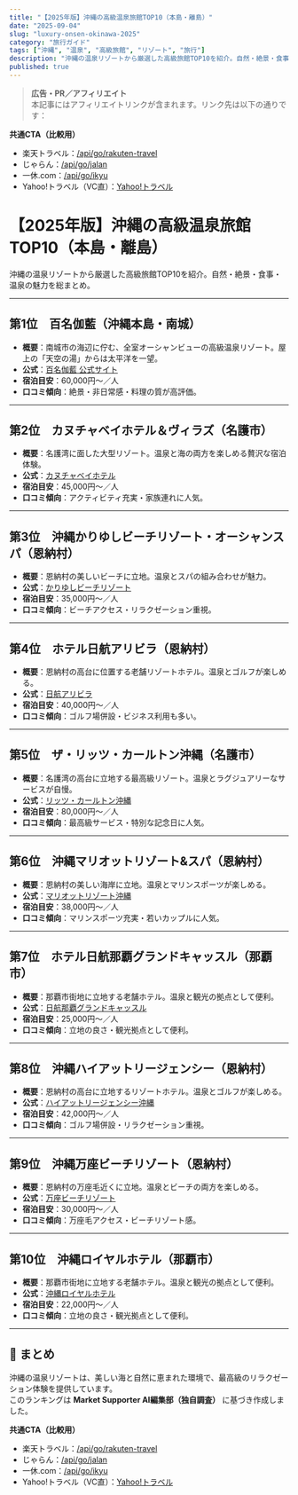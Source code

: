 ```yaml
---
title: "【2025年版】沖縄の高級温泉旅館TOP10（本島・離島）"
date: "2025-09-04"
slug: "luxury-onsen-okinawa-2025"
category: "旅行ガイド"
tags: ["沖縄", "温泉", "高級旅館", "リゾート", "旅行"]
description: "沖縄の温泉リゾートから厳選した高級旅館TOP10を紹介。自然・絶景・食事・温泉の魅力を総まとめ。公式サイトや口コミ傾向もチェック可能。"
published: true
---
```


> **広告・PR／アフィリエイト**  
> 本記事にはアフィリエイトリンクが含まれます。リンク先は以下の通りです：  

**共通CTA（比較用）**  
- 楽天トラベル：[/api/go/rakuten-travel](/api/go/rakuten-travel)  
- じゃらん：[/api/go/jalan](/api/go/jalan)  
- 一休.com：[/api/go/ikyu](/api/go/ikyu)  
- Yahoo!トラベル（VC直）：[Yahoo!トラベル](https://ck.jp.ap.valuecommerce.com/servlet/referral?sid=3751180&pid=892040663)

# 【2025年版】沖縄の高級温泉旅館TOP10（本島・離島）

沖縄の温泉リゾートから厳選した高級旅館TOP10を紹介。自然・絶景・食事・温泉の魅力を総まとめ。

---

## 第1位　百名伽藍（沖縄本島・南城）

- **概要**：南城市の海辺に佇む、全室オーシャンビューの高級温泉リゾート。屋上の「天空の湯」からは太平洋を一望。  
- **公式**：[百名伽藍 公式サイト](https://www.hyakunagaran.com/)  
- **宿泊目安**：60,000円〜／人  
- **口コミ傾向**：絶景・非日常感・料理の質が高評価。  

---

## 第2位　カヌチャベイホテル＆ヴィラズ（名護市）

- **概要**：名護湾に面した大型リゾート。温泉と海の両方を楽しめる贅沢な宿泊体験。  
- **公式**：[カヌチャベイホテル](https://www.kanucha.jp/)  
- **宿泊目安**：45,000円〜／人  
- **口コミ傾向**：アクティビティ充実・家族連れに人気。  

---

## 第3位　沖縄かりゆしビーチリゾート・オーシャンスパ（恩納村）

- **概要**：恩納村の美しいビーチに立地。温泉とスパの組み合わせが魅力。  
- **公式**：[かりゆしビーチリゾート](https://www.kariyushi.com/)  
- **宿泊目安**：35,000円〜／人  
- **口コミ傾向**：ビーチアクセス・リラクゼーション重視。  

---

## 第4位　ホテル日航アリビラ（恩納村）

- **概要**：恩納村の高台に位置する老舗リゾートホテル。温泉とゴルフが楽しめる。  
- **公式**：[日航アリビラ](https://www.nikkohotels.com/aribira/)  
- **宿泊目安**：40,000円〜／人  
- **口コミ傾向**：ゴルフ場併設・ビジネス利用も多い。  

---

## 第5位　ザ・リッツ・カールトン沖縄（名護市）

- **概要**：名護湾の高台に立地する最高級リゾート。温泉とラグジュアリーなサービスが自慢。  
- **公式**：[リッツ・カールトン沖縄](https://www.ritzcarlton.com/okinawa)  
- **宿泊目安**：80,000円〜／人  
- **口コミ傾向**：最高級サービス・特別な記念日に人気。  

---

## 第6位　沖縄マリオットリゾート&スパ（恩納村）

- **概要**：恩納村の美しい海岸に立地。温泉とマリンスポーツが楽しめる。  
- **公式**：[マリオットリゾート沖縄](https://www.marriott.com/okinawa)  
- **宿泊目安**：38,000円〜／人  
- **口コミ傾向**：マリンスポーツ充実・若いカップルに人気。  

---

## 第7位　ホテル日航那覇グランドキャッスル（那覇市）

- **概要**：那覇市街地に立地する老舗ホテル。温泉と観光の拠点として便利。  
- **公式**：[日航那覇グランドキャッスル](https://www.nikkohotels.com/naha-grand-castle/)  
- **宿泊目安**：25,000円〜／人  
- **口コミ傾向**：立地の良さ・観光拠点として便利。  

---

## 第8位　沖縄ハイアットリージェンシー（恩納村）

- **概要**：恩納村の高台に立地するリゾートホテル。温泉とゴルフが楽しめる。  
- **公式**：[ハイアットリージェンシー沖縄](https://www.hyatt.com/okinawa)  
- **宿泊目安**：42,000円〜／人  
- **口コミ傾向**：ゴルフ場併設・リラクゼーション重視。  

---

## 第9位　沖縄万座ビーチリゾート（恩納村）

- **概要**：恩納村の万座毛近くに立地。温泉とビーチの両方を楽しめる。  
- **公式**：[万座ビーチリゾート](https://www.manzabeach.com/)  
- **宿泊目安**：30,000円〜／人  
- **口コミ傾向**：万座毛アクセス・ビーチリゾート感。  

---

## 第10位　沖縄ロイヤルホテル（那覇市）

- **概要**：那覇市街地に立地する老舗ホテル。温泉と観光の拠点として便利。  
- **公式**：[沖縄ロイヤルホテル](https://www.royalhotel.co.jp/okinawa/)  
- **宿泊目安**：22,000円〜／人  
- **口コミ傾向**：立地の良さ・観光拠点として便利。  

---

## 📌 まとめ
沖縄の温泉リゾートは、美しい海と自然に恵まれた環境で、最高級のリラクゼーション体験を提供しています。  
このランキングは **Market Supporter AI編集部（独自調査）** に基づき作成しました。  

**共通CTA（比較用）**  
- 楽天トラベル：[/api/go/rakuten-travel](/api/go/rakuten-travel)  
- じゃらん：[/api/go/jalan](/api/go/jalan)  
- 一休.com：[/api/go/ikyu](/api/go/ikyu)  
- Yahoo!トラベル（VC直）：[Yahoo!トラベル](https://ck.jp.ap.valuecommerce.com/servlet/referral?sid=3751180&pid=892040663)
